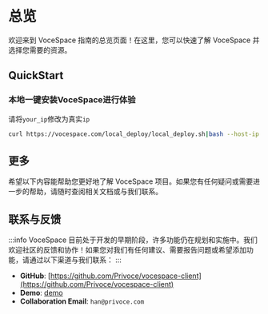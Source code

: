 
# 总览

欢迎来到 VoceSpace 指南的总览页面！在这里，您可以快速了解 VoceSpace 并选择您需要的资源。

## QuickStart

### 本地一键安装VoceSpace进行体验

请将`your_ip`修改为真实`ip`

```bash
curl https://vocespace.com/local_deploy/local_deploy.sh|bash --host-ip your_ip
```


## 更多

希望以下内容能帮助您更好地了解 VoceSpace 项目。如果您有任何疑问或需要进一步的帮助，请随时查阅相关文档或与我们联系。

<Container>
    <MyLinkCard
        href="/doc/guide/overview"
        title="指南"
        description="对VoceSpace进行基本了解。"
    />
    <MyLinkCard
        href="/doc/deploy/overview"
        title="部署"
        description="通过我们的部署文档，您可以在几分钟内快速进行部署到生产环境并进行自定义化配置。"
    />
</Container>


## 联系与反馈

:::info
VoceSpace 目前处于开发的早期阶段，许多功能仍在规划和实施中。我们欢迎社区的反馈和协作！如果您对我们有任何建议、需要报告问题或希望添加功能，请通过以下渠道与我们联系：
:::

- **GitHub**: [https://github.com/Privoce/vocespace-client](https://github.com/Privoce/vocespace-client)
- **Demo**: [demo](https://space.voce.chat/)
- **Collaboration Email**: `han@privoce.com`
